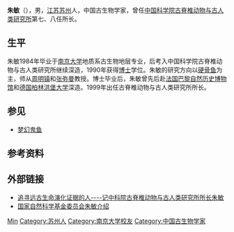 {{Otheruses|other=名为朱敏的其他人物|朱敏}}

'''朱敏'''（{{bd|1965年|10月|||Z朱}}），男，[[江苏|江苏]][[苏州|苏州]]人，中国古生物学家，曾任[[中国科学院古脊椎动物与古人类研究所|中国科学院古脊椎动物与古人类研究所]]第七、八任所长。

== 生平 ==
朱敏1984年毕业于[[南京大学|南京大学]]地质系古生物地层专业，后考入中国科学院古脊椎动物与古人类研究所继续深造，1990年获得[[博士|博士]]学位。朱敏的研究方向以[[硬骨鱼|硬骨鱼]]为主，师从[[周明镇|周明镇]]和[[张弥曼|张弥曼]]教授。博士毕业后，朱敏曾先后赴[[法国|法国]][[巴黎|巴黎]][[法国自然历史博物馆|自然历史博物馆]]和[[德国|德国]][[柏林|柏林]][[洪堡大学|洪堡大学]]深造。1999年出任古脊椎动物与古人类研究所所长。

== 参见 ==
* [[梦幻鬼鱼|梦幻鬼鱼]]

== 参考资料 ==
{{reflist}}

== 外部链接 ==
* [http://www.hfcas.ac.cn/tuanw/web/xxyd/young-2.htm 追寻远古生命演化证据的人----记中科院古脊椎动物与古人类研究所所长朱敏]{{dead link|date=2018年3月 |bot=InternetArchiveBot |fix-attempted=yes }}
* [http://www.nsfc.gov.cn/nsfc/cen/00/kxb/dqback/rcpy/199904_zhumin.htm 国家自然科学基金委员会朱敏介绍]{{dead link|date=2018年3月 |bot=InternetArchiveBot |fix-attempted=yes }}

{{中国科学院地学部院士}}

{{Authority control}}

{{DEFAULTSORT:Zhu朱}}
[[Category:朱姓|Min]]
[[Category:苏州人|Category:苏州人]]
[[Category:南京大学校友|Category:南京大学校友]]
[[Category:中国古生物学家|Category:中国古生物学家]]